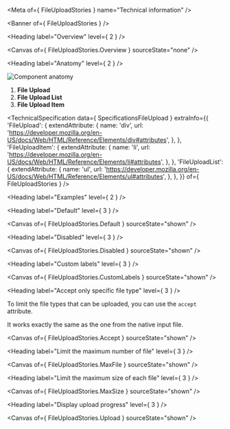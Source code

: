 
<Meta of={ FileUploadStories } name="Technical information" />

<Banner of={ FileUploadStories } />

<Heading label="Overview" level={ 2 } />

<Canvas of={ FileUploadStories.Overview } sourceState="none" />

<Heading label="Anatomy" level={ 2 } />

![Component anatomy](components/file-upload/anatomy-tech.png "Component anatomy")

1. **File Upload**
2. **File Upload List**
3. **File Upload Item**

<TechnicalSpecification
  data={ SpecificationsFileUpload }
  extraInfo={{
    'FileUpload': {
      extendAttribute: {
        name: 'div',
        url: 'https://developer.mozilla.org/en-US/docs/Web/HTML/Reference/Elements/div#attributes',
      },
    },
    'FileUploadItem': {
      extendAttribute: {
        name: 'li',
        url: 'https://developer.mozilla.org/en-US/docs/Web/HTML/Reference/Elements/li#attributes',
      },
    },
    'FileUploadList': {
      extendAttribute: {
        name: 'ul',
        url: 'https://developer.mozilla.org/en-US/docs/Web/HTML/Reference/Elements/ul#attributes',
      },
    },
  }}
  of={ FileUploadStories } />

<Heading label="Examples" level={ 2 } />

<Heading label="Default" level={ 3 } />

<Canvas of={ FileUploadStories.Default } sourceState="shown" />

<Heading label="Disabled" level={ 3 } />

<Canvas of={ FileUploadStories.Disabled } sourceState="shown" />

<Heading label="Custom labels" level={ 3 } />

<Canvas of={ FileUploadStories.CustomLabels } sourceState="shown" />

<Heading label="Accept only specific file type" level={ 3 } />

To limit the file types that can be uploaded, you can use the `accept` attribute.

It works exactly the same as the one from the native <ExternalLink href="https://developer.mozilla.org/en-US/docs/Web/HTML/Attributes/accept" target="_blank">input file</ExternalLink>.

<Canvas of={ FileUploadStories.Accept } sourceState="shown" />

<Heading label="Limit the maximum number of file" level={ 3 } />

<Canvas of={ FileUploadStories.MaxFile } sourceState="shown" />

<Heading label="Limit the maximum size of each file" level={ 3 } />

<Canvas of={ FileUploadStories.MaxSize } sourceState="shown" />

<Heading label="Display upload progress" level={ 3 } />

<Canvas of={ FileUploadStories.Upload } sourceState="shown" />
